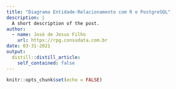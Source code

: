 ```yaml
---
title: "Diagrama Entidade-Relacionamento com R e PostgreSQL"
description: |
  A short description of the post.
author:
  - name: José de Jesus Filho
    url: https://rpg.consudata.com.br
date: 03-31-2021
output:
  distill::distill_article:
    self_contained: false
---
```



```r
knitr::opts_chunk$set(echo = FALSE)
```

